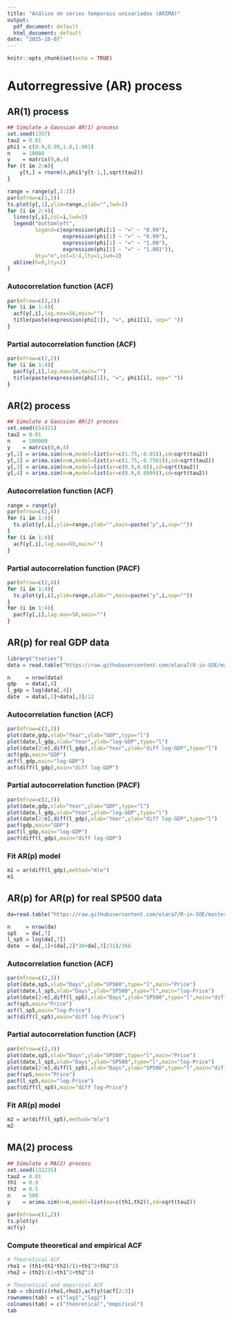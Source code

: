 ---
title: "Análise de séries temporais univariadas (ARIMA)"
output:
  pdf_document: default
  html_document: default
date: "2025-10-07"
---

```{r setup, include=FALSE}
knitr::opts_chunk$set(echo = TRUE)
```

# Autorregressive (AR) process 

## AR(1) process

```{r}
## Simulate a Gaussian AR(1) process
set.seed(1357)
tau2 = 0.01
phi1 = c(0.9,0.99,1.0,1.001)
n    = 10000
y    = matrix(0,n,4)
for (t in 2:n){
    y[t,] = rnorm(4,phi1*y[t-1,],sqrt(tau2))
}

range = range(y[,1:3])
par(mfrow=c(1,1))
ts.plot(y[,1],ylim=range,ylab="",lwd=2)
for (i in 2:4){
  lines(y[,i],col=i,lwd=2)
  legend("bottomleft",
         legend=c(expression(phi[1] ~ "=" ~ "0.90"),
                  expression(phi[1] ~ "=" ~ "0.99"),
                  expression(phi[1] ~ "=" ~ "1.00"),
                  expression(phi[1] ~ "=" ~ "1.001")),
         bty="n",col=1:4,lty=1,lwd=2)
  abline(h=0,lty=2)
}
```

### Autocorrelation function (ACF)

```{r}
par(mfrow=c(2,2))
for (i in 1:4){
  acf(y[,i],lag.max=50,main="")
  title(paste(expression(phi[1]), "=", phi1[i], sep=" "))
}
```

### Partial autocorrelation function (ACF)

```{r}
par(mfrow=c(2,2))
for (i in 1:4){
  pacf(y[,i],lag.max=50,main="")
  title(paste(expression(phi[1]), "=", phi1[i], sep=" "))
}
```


## AR(2) process

```{r}
## Simulate a Gaussian AR(2) process
set.seed(654321)
tau2 = 0.01
n    = 100000
y    = matrix(0,n,4)
y[,1] = arima.sim(n=n,model=list(ar=c(1.75,-0.85)),sd=sqrt(tau2))
y[,2] = arima.sim(n=n,model=list(ar=c(1.75,-0.7501)),sd=sqrt(tau2))
y[,3] = arima.sim(n=n,model=list(ar=c(0.9,0.0)),sd=sqrt(tau2))
y[,4] = arima.sim(n=n,model=list(ar=c(0.9,0.0999)),sd=sqrt(tau2))
```

### Autocorrelation function (ACF)

```{r}
range = range(y)
par(mfrow=c(2,4))
for (i in 1:4){
  ts.plot(y[,i],ylim=range,ylab="",main=paste("y",i,sep=""))
}
for (i in 1:4){
  acf(y[,i],lag.max=50,main="")
}
```

### Partial autocorrelation function (PACF)

```{r}
par(mfrow=c(2,4))
for (i in 1:4){
  ts.plot(y[,i],ylim=range,ylab="",main=paste("y",i,sep=""))
}
for (i in 1:4){
  pacf(y[,i],lag.max=50,main="")
}
```


## AR(p) for real GDP data

```{r}
library("tseries")
data = read.table("https://raw.githubusercontent.com/elara7/R-in-SOE/master/R/R-class/c11/data/q-gdp4708.txt",header=TRUE)

n     = nrow(data)   
gdp   = data[,4]
l_gdp = log(data[,4])
date  = data[,1]+data[,2]/12
```

### Autocorrelation function (ACF)

```{r}
par(mfrow=c(2,3))
plot(date,gdp,xlab="Year",ylab="GDP",type="l")
plot(date,l_gdp,xlab="Year",ylab="log-GDP",type="l")
plot(date[2:n],diff(l_gdp),xlab="Year",ylab="diff log-GDP",type="l")
acf(gdp,main="GDP")
acf(l_gdp,main="log-GDP")
acf(diff(l_gdp),main="diff log-GDP")
```

### Partial autocorrelation function (PACF)

```{r}
par(mfrow=c(2,3))
plot(date,gdp,xlab="Year",ylab="GDP",type="l")
plot(date,l_gdp,xlab="Year",ylab="log-GDP",type="l")
plot(date[2:n],diff(l_gdp),xlab="Year",ylab="diff log-GDP",type="l")
pacf(gdp,main="GDP")
pacf(l_gdp,main="log-GDP")
pacf(diff(l_gdp),main="diff log-GDP")
```

### Fit AR(p) model

```{r}
m1 = ar(diff(l_gdp),method="mle")
m1 
```


## AR(p) for AR(p) for real SP500 data

```{r}
da=read.table("https://raw.githubusercontent.com/elara7/R-in-SOE/master/R/R-class/c11/data/d-sp55008.txt",header=T)

n     = nrow(da)  
sp5   = da[,7]
l_sp5 = log(da[,7])
date  = da[,1]+(da[,2]*30+da[,3]/31)/366
```

### Autocorrelation function (ACF)

```{r}
par(mfrow=c(2,3))
plot(date,sp5,xlab="Days",ylab="SP500",type="l",main="Price")
plot(date,l_sp5,xlab="Days",ylab="SP500",type="l",main="log-Price")
plot(date[2:n],diff(l_sp5),xlab="Days",ylab="SP500",type="l",main="diff log-Price")
acf(sp5,main="Price")
acf(l_sp5,main="log-Price")
acf(diff(l_sp5),main="diff log-Price")
```

### Partial autocorrelation function (ACF)

```{r}
par(mfrow=c(2,3))
plot(date,sp5,xlab="Days",ylab="SP500",type="l",main="Price")
plot(date,l_sp5,xlab="Days",ylab="SP500",type="l",main="log-Price")
plot(date[2:n],diff(l_sp5),xlab="Days",ylab="SP500",type="l",main="diff log-Price")
pacf(sp5,main="Price")
pacf(l_sp5,main="log-Price")
pacf(diff(l_sp5),main="diff log-Price")
```

### Fit AR(p) model

```{r}
m2 = ar(diff(l_sp5),method="mle")
m2 
```


## MA(2) process

```{r}
## Simulate a MA(2) process
set.seed(132235)
tau2 = 0.01
th1  = 0.9
th2  = 0.5
n    = 500
y    = arima.sim(n=n,model=list(ma=c(th1,th2)),sd=sqrt(tau2))

par(mfrow=c(1,2))
ts.plot(y)
acf(y)
```

### Compute theoretical and empirical ACF 

```{r}
# Theoretical ACF
rho1 = (th1+th1*th2)/(1+th1^2+th2^2)
rho2 = (th2)/(1+th1^2+th2^2)

# Theoretical and empirical ACF
tab = cbind(c(rho1,rho2),acf(y)$acf[2:3])
rownames(tab) = c("lag1","lag2")
colnames(tab) = c("theoretical","empirical")
tab
```